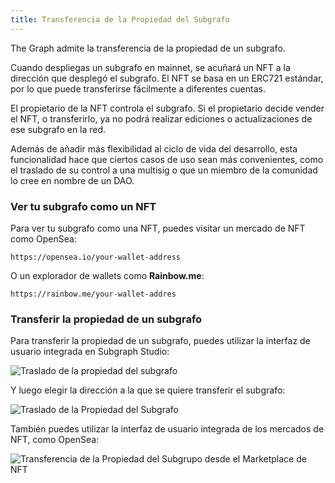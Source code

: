 ```yaml
---
title: Transferencia de la Propiedad del Subgrafo
---
```


The Graph admite la transferencia de la propiedad de un subgrafo.

Cuando despliegas un subgrafo en mainnet, se acuñará un NFT a la dirección que desplegó el subgrafo. El NFT se basa en un ERC721 estándar, por lo que puede transferirse fácilmente a diferentes cuentas.

El propietario de la NFT controla el subgrafo. Si el propietario decide vender el NFT, o transferirlo, ya no podrá realizar ediciones o actualizaciones de ese subgrafo en la red.

Además de añadir más flexibilidad al ciclo de vida del desarrollo, esta funcionalidad hace que ciertos casos de uso sean más convenientes, como el traslado de su control a una multisig o que un miembro de la comunidad lo cree en nombre de un DAO.

### Ver tu subgrafo como un NFT

Para ver tu subgrafo como una NFT, puedes visitar un mercado de NFT como OpenSea:

```
https://opensea.io/your-wallet-address
```

O un explorador de wallets como __Rainbow.me__:

```
https://rainbow.me/your-wallet-addres
```

### Transferir la propiedad de un subgrafo

Para transferir la propiedad de un subgrafo, puedes utilizar la interfaz de usuario integrada en Subgraph Studio:

![Traslado de la propiedad del subgrafo](/img/subgraph-ownership-transfer-1.png)

Y luego elegir la dirección a la que se quiere transferir el subgrafo:

![Traslado de la Propiedad del Subgrafo](/img/subgraph-ownership-transfer-2.png)

También puedes utilizar la interfaz de usuario integrada de los mercados de NFT, como OpenSea:

![Transferencia de la Propiedad del Subgrupo desde el Marketplace de NFT](/img/subgraph-ownership-transfer-nft-marketplace.png)